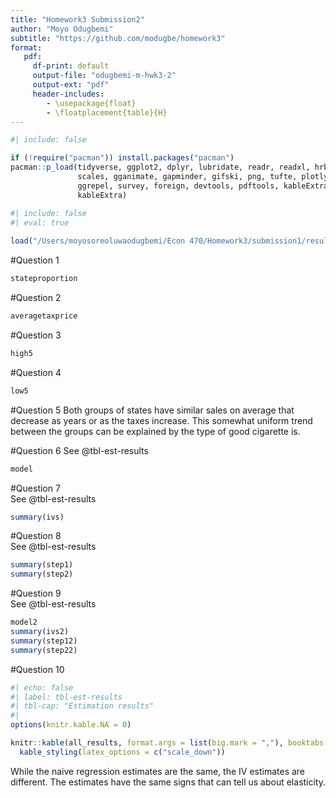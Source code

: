 ```yaml
---
title: "Homework3 Submission2"
author: "Moyo Odugbemi"
subtitle: "https://github.com/modugbe/homework3"
format: 
   pdf: 
     df-print: default
     output-file: "odugbemi-m-hwk3-2"
     output-ext: "pdf"
     header-includes:
        - \usepackage{float}
        - \floatplacement{table}{H}
---
```



```r
#| include: false

if (!require("pacman")) install.packages("pacman")
pacman::p_load(tidyverse, ggplot2, dplyr, lubridate, readr, readxl, hrbrthemes, fixest,
               scales, gganimate, gapminder, gifski, png, tufte, plotly, OECD,
               ggrepel, survey, foreign, devtools, pdftools, kableExtra, modelsummary,
               kableExtra)
```



```r
#| include: false
#| eval: true
 
load("/Users/moyosoreoluwaodugbemi/Econ 470/Homework3/submission1/results/Hw3_workspace.Rdata")
```


\newpage
#Question 1
```r
stateproportion
```

\newpage
#Question 2
```r
averagetaxprice
```

\newpage
#Question 3

```r
high5
```

\newpage
#Question 4

```r
low5
```

\newpage
#Question 5
Both groups of states have similar sales on average that decrease as years or as the taxes increase. This somewhat uniform trend between the groups can be explained by the type of good cigarette is. 

\newpage
#Question 6
See @tbl-est-results
```r
model
```



\newpage
#Question 7 <br>
See @tbl-est-results
```r
summary(ivs)
```


\newpage
#Question 8 <br>
See @tbl-est-results
```r
summary(step1)
summary(step2)
```


\newpage
#Question 9 <br>
See @tbl-est-results
```r
model2
summary(ivs2)
summary(step12)
summary(step22)
```

\newpage
#Question 10
```r
#| echo: false
#| label: tbl-est-results
#| tbl-cap: "Estimation results"
#| 
options(knitr.kable.NA = 0)

knitr::kable(all_results, format.args = list(big.mark = ","), booktabs = TRUE) %>%
  kable_styling(latex_options = c("scale_down"))

```
While the naive regression estimates are the same, the IV estimates are different. The estimates have the same signs that can tell us about elasticity.
